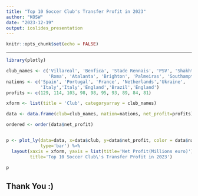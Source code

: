 ---
title: "Top 10 Soccer Club's Transfer Profit in 2023"
author: "KOSW"
date: "2023-12-19"
output: ioslides_presentation
---

```{r setup, include=FALSE}
knitr::opts_chunk$set(echo = FALSE)
```

***

```{r, echo=FALSE, message=FALSE, fig.align='center'}
library(plotly)

club_names <- c('Villareal', 'Benfica', 'Stade Rennais', 'PSV', 'Shakhtar Donetsk',
                'Roma', 'Atalanta', 'Brighton', 'Palmeiras', 'Southampton')
nations <- c('Spain', 'Portugal', 'France', 'Netherlands','Ukraine',
             'Italy','Italy','England','Brazil','England')
profits <- c(129, 114, 103, 98, 98, 95, 93, 89, 84, 81)

xform <- list(title = 'Club', categoryarray = club_names)

data <- data.frame(club=club_names, nation=nations, net_profit=profits)

ordered <- order(data$net_profit)


p <- plot_ly(data=data, x=data$club, y=data$net_profit, color = data$nation,
             type='bar') %>% 
  layout(xaxis = xform, yaxis = list(title='Net Profit(Millions euro)'),
         title='Top 10 Soccer Club\'s Transfer Profit in 2023')
         
p
```

## Thank You :)


